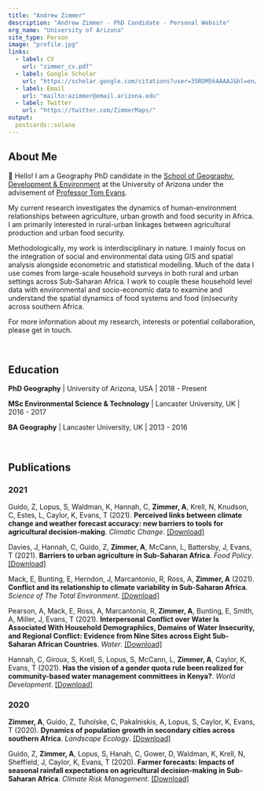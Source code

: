 ```yaml
---
title: "Andrew Zimmer"
description: "Andrew Zimmer - PhD Candidate - Personal Website"
org_name: "University of Arizona"
site_type: Person
image: "profile.jpg"
links:
  - label: CV
    url: "zimmer_cv.pdf"
  - label: Google Scholar
    url: "https://scholar.google.com/citations?user=35RDM5kAAAAJ&hl=en/"
  - label: Email
    url: "mailto:azimmer@email.arizona.edu"
  - label: Twitter
    url: "https://twitter.com/ZimmerMaps/"
output:
  postcards::solana
---
```

 
 
## About Me

👋 Hello! I am a Geography PhD candidate in the [School of Geography, Development & Environment][sgde] at the University of Arizona under the advisement of [Professor Tom Evans][tom].

My current research investigates the dynamics of human-environment relationships between agriculture, urban growth and food security in Africa. I am primarily interested in rural-urban linkages between agricultural production and urban food security.

Methodologically, my work is interdisciplinary in nature. I mainly focus on the integration of social and environmental data using GIS and spatial analysis alongside econometric and statistical modelling. Much of the data I use comes from large-scale household surveys in both rural and urban settings across Sub-Saharan Africa. I work to couple these household level data with environmental and socio-economic data to examine and understand the spatial dynamics of food systems and food (in)security across southern Africa.

For more information about my research, interests or potential collaboration, please get in touch.

<br>

## Education
**PhD Geography** | University of Arizona, USA | 2018 - Present

**MSc Environmental Science & Technology** | Lancaster University, UK | 2016 - 2017

**BA Geography** | Lancaster University, UK | 2013 - 2016

<br>

## Publications

### 2021

Guido, Z, Lopus, S, Waldman, K, Hannah, C, **Zimmer, A**, Krell, N, Knudson, C, Estes, L, Caylor, K, Evans, T (2021). **Perceived links between climate change and weather forecast accuracy: new barriers to tools for agricultural decision-making**. *Climatic Change*. [[Download]](./Publications/guido_2021_cc.pdf){target="_blank"}


Davies, J, Hannah, C, Guido, Z, **Zimmer, A**, McCann, L, Battersby, J, Evans, T (2021). **Barriers to urban agriculture in Sub-Saharan Africa**. *Food Policy*. [[Download]](./Publications/davies_2021_fp.pdf){target="_blank"}


Mack, E, Bunting, E, Herndon, J, Marcantonio, R, Ross, A, **Zimmer, A** (2021). **Conflict and its relationship to climate variability in Sub-Saharan Africa**. *Science of The Total Environment*. [[Download]](./Publications/mack_2021_stoten.pdf){target="_blank"}


Pearson, A, Mack, E, Ross, A, Marcantonio, R, **Zimmer, A**, Bunting, E, Smith, A, Miller, J, Evans, T (2021). **Interpersonal Conflict over Water Is Associated With Household Demographiics, Domains of Water Insecurity, and Regional Conflict: Evidence from Nine Sites across Eight Sub-Saharan African Countries**. *Water*. [[Download]](./Publications/pearson_2021_water.pdf){target="_blank"}


Hannah, C, Giroux, S, Krell, S, Lopus, S, McCann, L, **Zimmer, A**, Caylor, K, Evans, T (2021). **Has the vision of a gender quota rule been realized for community-based water management committees in Kenya?**. *World Development*. [[Download]](./Publications/hannah_2021_wd.pdf)

### 2020

**Zimmer, A**, Guido, Z, Tuholske, C, Pakalniskis, A, Lopus, S, Caylor, K, Evans, T (2020). **Dynamics of population growth in secondary cities across southern Africa**. *Landscape Ecology*. [[Download]](./Publications/zimmer_2020_le.pdf){target="_blank"}


Guido, Z, **Zimmer, A**, Lopus, S, Hanah, C, Gower, D, Waldman, K, Krell, N, Sheffield, J, Caylor, K, Evans, T (2020). **Farmer forecasts: Impacts of seasonal rainfall expectations on agricultural decision-making in Sub-Saharan Africa**. *Climate Risk Management*. [[Download]](./Publications/guido_2020_crm.pdf){target="_blank"}

[tom]:http://www.tomgeog.org/
[sgde]:https://geography.arizona.edu
